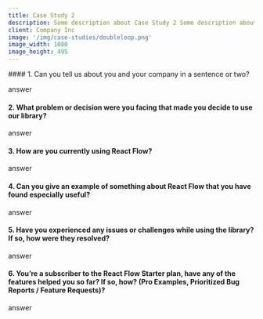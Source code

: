 ```yaml
---
title: Case Study 2
description: Some description about Case Study 2 Some description about Case Study 2 Some description about Case Study 2
client: Company Inc
image: '/img/case-studies/doubleloop.png'
image_width: 1080
image_height: 495
---
```



<CaseStudyLayout>
#### 1. Can you tell us about you and your company in a sentence or two?

answer

#### 2. What problem or decision were you facing that made you decide to use our library?

answer

#### 3. How are you currently using React Flow?

answer

#### 4. Can you give an example of something about React Flow that you have found especially useful?

answer

#### 5. Have you experienced any issues or challenges while using the library? If so, how were they resolved?

answer

#### 6. You’re a subscriber to the React Flow Starter plan, have any of the features helped you so far? If so, how? (Pro Examples, Prioritized Bug Reports / Feature Requests)?

answer

</CaseStudyLayout>
